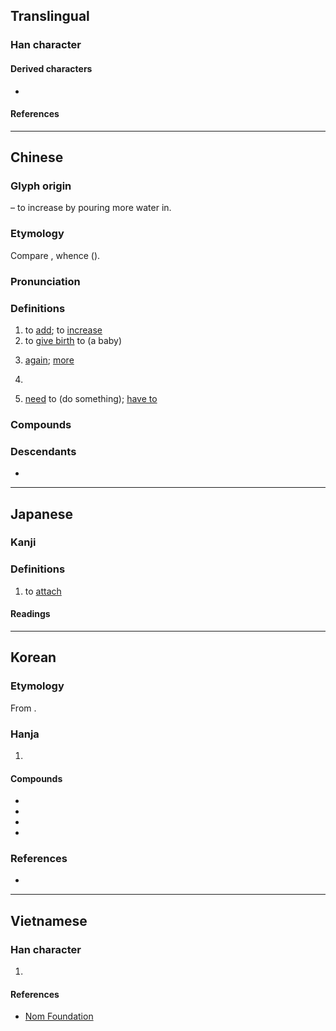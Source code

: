 {{character info}}
==Translingual==

===Han character===
{{Han char|rn=85|rad=水|as=08|sn=11|four=32133|canj=EHKP,EMKP|ids=⿰氵忝}}

====Derived characters====
* {{l|mul|[[𠻹]]}}

====References====
{{Han ref|kx=0632.190|dkj=17698|dj=1039.020|hdz=31639.040|uh=6DFB}}

----

==Chinese==
{{zh-forms|alt=沗}}

===Glyph origin===
{{Han etym}}
{{Han compound|水|t1=water|忝|ls=psc|c1=s|c2=p}} – to increase by pouring more water in.

===Etymology===
Compare {{cog|tai-pro|*k.temᴬ||full}}, whence {{cog|th|เต็ม||full}} ({{zh-ref|Manomaivibool, 1975}}).

===Pronunciation===
{{zh-pron
|m=tiān
|dg=тян1
|c=tim1
|c-t=hiam1
|h=pfs=thiâm
|md=
|mn=thiⁿ/thiam
|mn_note=thiⁿ - vernacular; thiam - literary
|w=1thi
|mc=y
|oc=y
|cat=v,c:adv,c:part
}}

===Definitions===
{{zh-hanzi}}

# to [[add]]; to [[increase]]
# to [[give birth]] to (a baby)
# {{lb|zh|Cantonese}} [[again]]; [[more]]
#: {{zh-alt-inline|㖭|𠻹}}
#: {{zh-x|唔該，要 多 兩 碗 白飯 添 吖！|Excuse me, two more bowls of steamed rice, please!|C}}
#: {{zh-x|橫掂 重{zung6} 有 兩 個 鐘 先 上{soeng5} 得 機，再 眠 陣 添 都 唔 怕。|Since there is still two hours before boarding anyway, there's no worry in napping a little '''more'''.|C}}
# {{lb|zh|Cantonese}} {{n-g|Modal particle expressing emphasis.}}
#: {{zh-alt-inline|㖭|𠻹}}
#: {{zh-x|我 重{zung6} 以為 你 係 中國人 添！|And I thought you were Chinese!|C}}
#: {{zh-x|我 唔記得 嗮 添！|I'd totally forgotten!|C}}
# {{lb|zh|Taishanese}} [[need]] to (do something); [[have to]]
#: {{zh-x|我 橫掂 都 添 去。|I '''have to''' go anyway.|C-T}}

===Compounds===
{{zh-der|加油添醬|如虎添翼|增添|加添|延壽添嗣|一喫一添|加油添醋|平添|添枝加葉|添加物|無添和|火上添油|添丁|放屁添風|添倉|添油加醋|添增|添綴|添磚加瓦|添置|添購|添加|畫蛇添足|添本|添兵減灶|添補|為蛇添足|添房|添案小吃|為虎添翼|添妝|添盆|添造|添線|添箱|添忙|添壽|添墳|添枝接葉|海屋籌添|沒添貨|有枝添葉|海屋添籌|紅袖添香|與虎添翼|附添|錦上添花|頰上添毫}}

===Descendants===
* {{desc|vi|thêm|bor=1}}
{{attn|zh|Thai แถม, Lü ᦶᦏᧄ?}}

{{zh-cat|Elementary}}

----

==Japanese==

===Kanji===
{{ja-kanji|grade=c|rs=水08}}

===Definitions===

# to [[attach]]

====Readings====
{{ja-readings
|on=てん
|kun=そ-える<そ-へる, そ-う<そ-ふ
}}

----

==Korean==

===Etymology===
From {{der|ko|ltc|-}} {{ltc-l|添|id=1}}. {{hanja-hunmong|텸〮|thyem|雜語}}

===Hanja===
{{ko-hanja-search}}
{{ko-hanja|더하다|더할|첨}}

# {{hanja form of|첨|[[add]]}}

====Compounds====
{{der-top|Compounds}}
* {{ko-l|첨가|添加}}
* {{ko-l|첨부|添附}}
* {{ko-l|첨삭|添削}}
* {{ko-l|화사첨족|畫蛇添足}}
{{der-bottom}}

===References===
* {{R:hanjadoc|6088}}

----

==Vietnamese==

===Han character===
{{vi-hantu|rs=水08|[[thêm]], [[thiêm]], [[thếch]]}}

# {{rfdef|vi|sort=水08}}

====References====
* [http://nomfoundation.org/common/nom_details.php?codepoint=6DFB Nom Foundation]